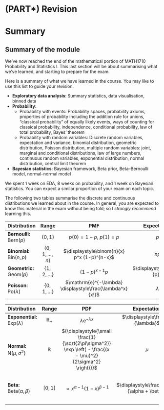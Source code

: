 # (PART\*) Revision  {-}

# Summary {#L21-summary}

## Summary of the module

We've now reached the end of the mathematical portion of MATH1710 Probability and Statistics I. This last section will be about summarising what we've learned, and starting to prepare for the exam.

Here is a summary of what we have learned in the course. You may like to use this list to guide your revision.

* **Exploratory data analysis**: Summary statistics, data visualisation, binned data
* **Probability**:
   * Probability with events: Probability spaces, probability axioms, properties of probability including the addition rule for unions, "classical probability" of equally likely events, ways of counting for classical probability, independence, conditional probability, law of total probability, Bayes' theorem
   * Probability with random variables: Discrete random variables, expectation and variance, binomial distribution, geometric distribution, Poisson distribution, multiple random variables: joint, marginal and conditional distributions, law of large numbers, continuous random variables, exponential distribution, normal distribution, central limit theorem
* **Bayesian statistics**: Bayesian framework, Beta prior, Beta--Bernoulli model, normal--normal model

We spent 1 week on EDA, 8 weeks on probability, and 1 week on Bayesian statistics. You can expect a similar proportion of your exam on each topic.

The following two tables summarise the discrete and continuous distributions we learned about in the course. In general, you are expected to know this material in the exam without being told; so I *strongly recommend* learning this.

| Distribution | Range | PMF | Expectation | Variance |
|:----|:-:|:-:|:-:|:-:|
| **Bernoulli:** $\text{Bern}(p)$ | $\{0,1\}$ | $p(0) = 1- p$, $p(1) = p$ | $p$ | $p(1-p)$ |
| **Binomial:** $\text{Bin}(n,p)$ | $\{0,1,\dots,n\}$ | $\displaystyle\binom{n}{x} p^x (1-p)^{n-x}$ | $np$ | $np(1-p)$ |
| **Geometric:** $\text{Geom}(p)$ | $\{1,2,\dots\}$ | $(1-p)^{x-1}p$ | $\displaystyle\frac{1}{p}$ | $\displaystyle\frac{1-p}{p^2}$ |
| **Poisson:** $\text{Po}(\lambda)$ | $\{0,1,\dots\}$ | $\mathrm{e}^{-\lambda} \displaystyle\frac{\lambda^x}{x!}$ | $\lambda$ | $\lambda$ |

| Distribution | Range | PDF | Expectation | Variance |
|:-----|:-:|:-:|:-:|:-:|
| **Exponential:** $\text{Exp}(\lambda)$ | $\mathbb R_+$ | $\lambda \mathrm e^{-\lambda x}$ | $\displaystyle\frac{1}{\lambda}$ | $\displaystyle\frac{1}{\lambda^2}$ |
| **Normal:** $\mathrm N(\mu,\sigma^2)$ | $\mathbb R$ | ${\displaystyle{\small \frac{1}{\sqrt{2\pi\sigma^2}} \exp \left( - \frac{(x - \mu)^2}{2\sigma^2} \right)}}$ | $\mu$ | $\sigma^2$ |
| **Beta:** $\text{Beta}(\alpha, \beta)$ | $[0,1]$ | $\propto x^{\alpha - 1}(1-x)^{\beta - 1}$ | $\displaystyle\frac{\alpha}{\alpha + \beta}$ | ${\displaystyle{\small \frac{\alpha\beta}{(\alpha + \beta)^2(\alpha + \beta + 1)}}}$ |



